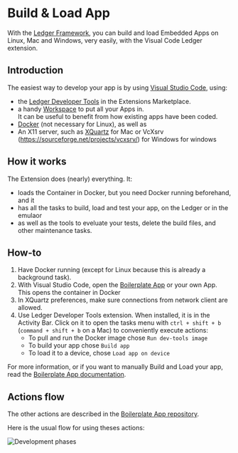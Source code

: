 # Build & Load App

With the [Ledger Framework](./framework), you can build and load Embedded Apps on Linux, Mac and Windows, very easily, with the Visual Code Ledger extension.

## Introduction
 
The easiest way to develop your app is by using [Visual Studio Code](https://code.visualstudio.com/download), using: 
- the [ Ledger Developer Tools](https://marketplace.visualstudio.com/items?itemName=LedgerHQ.ledger-dev-tools) in the Extensions Marketplace.
- a handy [Workspace](https://code.visualstudio.com/docs/editor/workspaces) to put all your Apps in.  
   It can be useful to benefit from how existing apps have been coded.
- [Docker]( https://www.docker.com/products/docker-desktop/) (not necessary for Linux), as well as
- An X11 server, such as [XQuartz](https://www.xquartz.org/) for Mac or VcXsrv (https://sourceforge.net/projects/vcxsrv/) for Windows
for windows

## How it works 

The Extension does (nearly) everything. It:
- loads the Container in Docker, but you need Docker running beforehand, and it 
- has all the tasks to build, load and test your app, on the Ledger or in the emulaor
- as well as the tools to eveluate your tests, delete the build files, and other maintenance tasks.


## How-to 

1. Have Docker running (except for Linux because this is already a background task).
2. With Visual Studio Code, open the [Boilerplate App](https://github.com/LedgerHQ/app-boilerplate) or your own App.  
This opens the container in Docker
3. In XQuartz preferences, make sure connections from network client are allowed.
4. Use Ledger Developer Tools extension. When installed, it is in the Activity Bar. Click on it to open the tasks menu with `ctrl + shift + b` (`command + shift + b` on a Mac) to conveniently execute actions:
	- To pull and run the Docker image chose `Run dev-tools image`
	- To build your app chose `Build app`
	- To load it to a device, chose `Load app on device`

For more information, or if you want to manually Build and Load your app, read the [Boilerplate App documentation](https://github.com/LedgerHQ/app-boilerplate).

## Actions flow

The other actions are described in the [Boilerplate App repository](https://github.com/LedgerHQ/app-boilerplate).

Here is the usual flow for using theses actions:

![Development phases](/vscode-actions.png)

